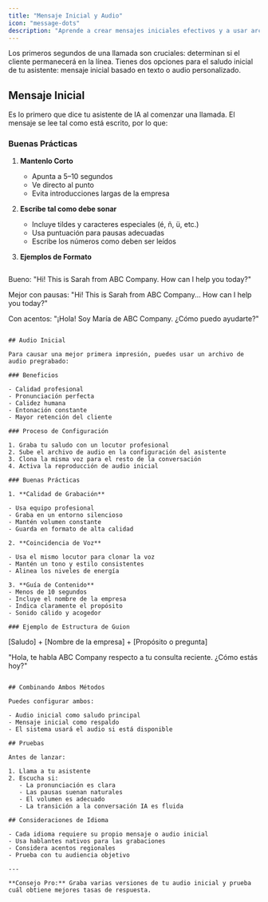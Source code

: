 ```yaml
---
title: "Mensaje Inicial y Audio"
icon: "message-dots"
description: "Aprende a crear mensajes iniciales efectivos y a usar archivos de audio personalizados para causar una excelente primera impresión"
---
```


Los primeros segundos de una llamada son cruciales: determinan si el cliente permanecerá en la línea. Tienes dos opciones para el saludo inicial de tu asistente: mensaje inicial basado en texto o audio personalizado.

## Mensaje Inicial

Es lo primero que dice tu asistente de IA al comenzar una llamada. El mensaje se lee tal como está escrito, por lo que:

### Buenas Prácticas

1. **Mantenlo Corto**

   - Apunta a 5–10 segundos
   - Ve directo al punto
   - Evita introducciones largas de la empresa

2. **Escribe tal como debe sonar**

   - Incluye tildes y caracteres especiales (é, ñ, ü, etc.)
   - Usa puntuación para pausas adecuadas
   - Escribe los números como deben ser leídos

3. **Ejemplos de Formato**

   ```
Bueno:
   "Hi! This is Sarah from ABC Company. How can I help you today?"

   Mejor con pausas:
   "Hi! This is Sarah from ABC Company... How can I help you today?"

   Con acentos:
   "¡Hola! Soy María de ABC Company. ¿Cómo puedo ayudarte?"
   ```

## Audio Inicial

Para causar una mejor primera impresión, puedes usar un archivo de audio pregrabado:

### Beneficios

- Calidad profesional
- Pronunciación perfecta
- Calidez humana
- Entonación constante
- Mayor retención del cliente

### Proceso de Configuración

1. Graba tu saludo con un locutor profesional
2. Sube el archivo de audio en la configuración del asistente
3. Clona la misma voz para el resto de la conversación
4. Activa la reproducción de audio inicial

### Buenas Prácticas

1. **Calidad de Grabación**

- Usa equipo profesional
- Graba en un entorno silencioso
- Mantén volumen constante
- Guarda en formato de alta calidad

2. **Coincidencia de Voz**

- Usa el mismo locutor para clonar la voz
- Mantén un tono y estilo consistentes
- Alinea los niveles de energía

3. **Guía de Contenido**
- Menos de 10 segundos
- Incluye el nombre de la empresa
- Indica claramente el propósito
- Sonido cálido y acogedor

### Ejemplo de Estructura de Guion

```
[Saludo] + [Nombre de la empresa] + [Propósito o pregunta]

"Hola, te habla ABC Company respecto a tu consulta reciente. ¿Cómo estás hoy?"
```

## Combinando Ambos Métodos

Puedes configurar ambos:

- Audio inicial como saludo principal
- Mensaje inicial como respaldo
- El sistema usará el audio si está disponible

## Pruebas

Antes de lanzar:

1. Llama a tu asistente
2. Escucha si:
   - La pronunciación es clara
   - Las pausas suenan naturales
   - El volumen es adecuado
   - La transición a la conversación IA es fluida

## Consideraciones de Idioma

- Cada idioma requiere su propio mensaje o audio inicial
- Usa hablantes nativos para las grabaciones
- Considera acentos regionales
- Prueba con tu audiencia objetivo

---

**Consejo Pro:** Graba varias versiones de tu audio inicial y prueba cuál obtiene mejores tasas de respuesta.